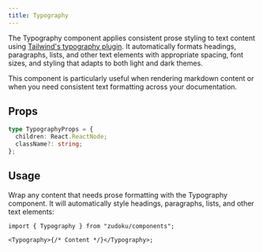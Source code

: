 ```yaml
---
title: Typography
---
```



The Typography component applies consistent prose styling to text content using
[Tailwind's typography plugin](https://github.com/tailwindlabs/tailwindcss-typography). It
automatically formats headings, paragraphs, lists, and other text elements with appropriate spacing,
font sizes, and styling that adapts to both light and dark themes.

This component is particularly useful when rendering markdown content or when you need consistent
text formatting across your documentation.

## Props

```ts
type TypographyProps = {
  children: React.ReactNode;
  className?: string;
};
```

## Usage

Wrap any content that needs prose formatting with the Typography component. It will automatically
style headings, paragraphs, lists, and other text elements:

```tsx
import { Typography } from "zudoku/components";

<Typography>{/* Content */}</Typography>;
```
